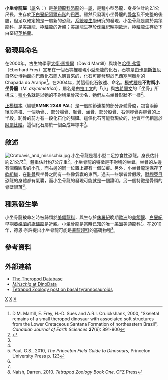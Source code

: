 {{Automatic Taxobox
| taxon = Mirischia
| fossil_range = [[白堊紀|白堊紀]]前期, {{fossilrange|108}}
| image = Mirischia asymmetrica by Ademar Pereira.JPG 
| image_caption = 小坐骨龍的模型
| authority = [[德恩·奈許|Naish]] ''et al.'', 2004
| type_species = '''不對稱小坐骨龍<br>''Mirischia asymmetrica'''''
| type_species_authority = Naish ''et al.'', 2004
}}

'''小坐骨龍屬'''（[[屬|屬]]名：{{lang|la|''Mirischia''}}）是[[美頜龍科|美頜龍科]][[恐龍|恐龍]]的一[[屬|屬]]，是種小型恐龍，身長估計約2.1公尺長，生存於[[下白堊紀|下白堊紀]][[阿爾布階|阿爾布階]]的[[巴西|巴西]]。雖然只發現小坐骨龍的[[骨盆|骨盆]]及不完整的後肢，但足以確定牠是一屬新的恐龍。[[系統發生學|系統發生學]]研究的發現，小坐骨龍是屬於美頜龍科，是[[美頜龍|美頜龍]]、[[極鱷龍|極鱷龍]]的近親；美頜龍生存於[[侏羅紀|侏羅紀]]晚期[[歐洲|歐洲]]，極鱷龍生存於下白堊紀[[英格蘭|英格蘭]]。

==發現與命名==
在2000年，古生物學家[[大衛·馬提爾|大衛·馬提爾]]（David Martill）與埃伯[[哈德·弗雷|哈德·弗雷]]（Eberhard Frey）宣布在一個石塊裡發現小型恐龍的化石，石塊是由[[卡爾斯鲁厄|卡爾斯鲁厄]]自然史博物館向[[巴西|巴西]]化石商人購買來的，化石可能發現於巴西[[塞阿臘州|塞阿臘州]]的Chapada do Araripe<ref>D.M. Martill, E. Frey, H.-D. Sues and A.R.I. Cruickshank, 2000, "Skeletal remains of a small theropod dinosaur with associated soft structures from the Lower Cretaceous Santana Formation of northeastern Brazil", ''Canadian Journal of Earth Sciences'' '''37'''(6): 891-900</ref>。在2004年，{{link-en|德恩·奈許|Darren Naish}}將這個化石敘述、命名。[[模式種|模式種]]是'''不對稱小坐骨龍'''（''M. asymmetrica''），屬名是由[[拉丁文|拉丁文]]的「小」與[[古希臘文|古希臘文]]的「坐骨」所構成；[[種小名|種小名]]就是以牠的不對稱坐骨來命名，牠們左右坐骨形狀不一樣<ref name=Naish2004>{{Cite journal|author=Naish, Martill and Frey|year=2004|title=Ecology, Systematics and Biogeographical Relationships of Dinosaurs, Including a New Theropod, from the Santana Formation (?Albian, Early Cretaceous) of Brazil|journal=Historical Biology|pages=1-14}}</ref>。

[[正模標本|正模標本]]（編號'''SMNK 2349 PAL'''）是一個關節連接的部分身體骨骼，包含兩節後段[[胸椎|背椎]]、一個[[肋骨|肋骨]]、{{link-en|腹肋|ventral rib}}、部分[[腸骨|腸骨]]、[[恥骨|恥骨]]、[[坐骨|坐骨]]、部分[[股骨|股骨]]、右側[[脛骨|脛骨]]與[[腓骨|腓骨]]的上半段。恥骨的前方有一段化石化的腸臟。這個化石可能發現於{{link-en|桑塔納群|Santana Group}}的{{link-en|罗穆阿尔多组|Romualdo Formation}}，地質年代相當於[[阿爾比階|阿爾比階]]。這個化石屬於一個亞成年標本<ref name=Naish2004/>。

==敘述==
[[File:Cratoavis_and_misrischia.jpg|thumb]]
小坐骨龍是種小型二足掠食性恐龍。身長估計約2.1公尺<ref name=Naish2004/>，體重估計約7公斤重<ref>Paul, G.S., 2010, ''The Princeton Field Guide to Dinosaurs'', Princeton University Press p. 123</ref>。小坐骨龍的特徵是不對稱的[[坐骨|坐骨]]。坐骨的左邊有個橢圓形的小孔，而右邊的同一位置上卻有一個凹痕。另外，小坐骨龍還保存了[[軟組織|軟組織]]，在[[恥骨|恥骨]]與坐骨之間有一些像氣囊的東西。過去一些學者曾假設，[[獸腳亞目|獸腳亞目]]恐龍的身體都有氣囊，而小坐骨龍的發現可能就是一個證明。另一個特徵是骨頭的骨壁很薄<ref name=Naish2004/>。

==種系發生學==
小坐骨龍被命名時被歸類於[[美頜龍科|美頜龍科]]，與生存於[[侏羅紀|侏羅紀]]晚期[[歐洲|歐洲]]的[[美頜龍|美頜龍]]、[[白堊紀|白堊紀]]早期[[英格蘭|英格蘭]]的[[極鱷龍|極鱷龍]]是近親。小坐骨龍是當時已知的唯一[[美洲|美洲]]美頜龍科<ref name=Naish2004/>。在2010年，德恩·奈許提出小坐骨龍可能是[[暴龍超科|暴龍超科]]的基礎物種<ref>Naish, Darren. 2010. ''Tetrapod Zoology Book One''. CFZ Press</ref>。

== 參考資料 ==
{{reflist}}

== 外部連結 ==
*[https://web.archive.org/web/20070928003618/http://home.myuw.net/eoraptor/Coelurosauria.htm#Mirischiaasymmetrica The Theropod Database]
*[http://www.dinodata.org/index.php?option=com_content&task=view&id=6883&Itemid=67  ''Mirischia'' at DinoData] {{Wayback|url=http://www.dinodata.org/index.php?option=com_content&task=view&id=6883&Itemid=67 |date=20160304092016 }}
*[http://darrennaish.blogspot.com/2006/06/basal-tyrant-dinosaurs-and-my-pet.html Tetrapod Zoology post on basal tyrannosauroids] {{Wayback|url=http://darrennaish.blogspot.com/2006/06/basal-tyrant-dinosaurs-and-my-pet.html |date=20101019211637 }}
{{Taxonbar|from=Q135648}}

[[Category:下白堊紀恐龍|X]]
[[Category:南美洲恐龍|X]]
[[Category:美頜龍科|X]]